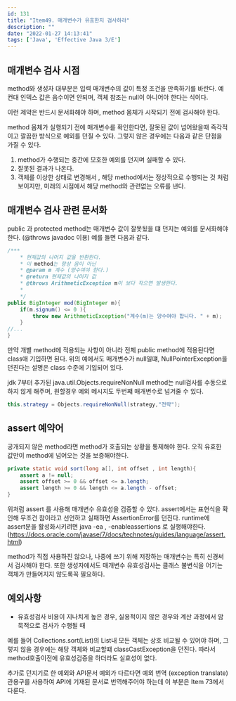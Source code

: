 ```yaml
---
id: 131
title: "Item49. 매개변수가 유효한지 검사하라"
description: ""
date: "2022-01-27 14:13:41"
tags: ['Java', 'Effective Java 3/E']
---
```

## 매개변수 검사 시점 

method와 생성자 대부분은 입력 매개변수의 값이 특정 조건을 만족하기를 바란다. 예컨대 인덱스 값은 음수이면 안되며, 객체 참조는 null이 아니어야 한다는 식이다. 

이런 제약은 반드시 문서화해야 하며, method 몸체가 시작되기 전에 검사해야 한다. 

method 몸체가 실행되기 전에 매개변수를 확인한다면, 잘못된 값이 넘어왔을때 즉각적이고 깔끔한 방식으로 예외를 던질 수 있다. 
그렇지 않은 경우에는 다음과 같은 단점을 가질 수 있다.

1. method가 수행되는 중간에 모호한 예외를 던지며 실패할 수 있다. 
2. 잘못된 결과가 나온다. 
3. 객체를 이상한 상태로 변경해서 , 해당 method에서는 정상적으로 수행되는 것 처럼 보이지만, 미래의 시점에서 해당 method와 관련없는 오류를 낸다. 



## 매개변수 검사 관련 문서화 
public 과 protected method는 매개변수 값이 잘못됬을 떄 던지는 예외를 문서화해야한다. (@throws javadoc 이용)
예를 들면 다음과 같다. 
```java
/***
    * 현재값의 나머지 값을 반환한다.
    * 이 method는 항상 음이 아닌
    * @param m 계수 (양수여야 한다.)
    * @return 현재값의 나머지 값
    * @throws ArithmeticException m이 보다 작으면 발생한다. 
    *
    */
public BigInteger mod(BigInteger m){
    if(m.signum() <= 0 ){
        throw new ArithmeticException("계수(m)는 양수여야 합니다. " + m);
    }
//...
}
```



만약 개별 method에 적용되는 사항이 아니라 전체 public method에 적용된다면 class애 기입하면 된다. 
위의 예에서도  매개변수가 null일떄, NullPointerException을 던진다는 설명은 class 수준에 기입되어 있다.


jdk 7부터 추가된 java.util.Objects.requireNonNull method는 null검사를 수동으로 하지 않게 해주며, 원할경우 예외 메시지도 두번쨰 매개변수로 넘겨줄 수 있다. 
```java
this.strategy = Objects.requireNonNull(strategy,"전략");
```

## assert 예약어 

공개되지 않은 method라면 method가 호출되는 상황을 통제해야 한다. 오직 유효한 값만이 method에 넘어오는 것을 보증해야한다. 

```java
private static void sort(long a[], int offset , int length){
    assert a != null;
    assert offset >= 0 && offset <= a.length;
    assert length >= 0 && length <= a.length - offset;
}
```

위처럼 assert 를 사용해 매개변수 유효성을 검증할 수 있다. 
assert에서는 표현식을 확인해 무조건 참이라고 선언하고 실패하면 AssertionError를 던진다. 
runtime에 assert문을 활성화시키려면 java -ea , -enableassertions 로 실행해야한다. 
(https://docs.oracle.com/javase/7/docs/technotes/guides/language/assert.html)


method가 직접 사용하진 않으나, 나중에 쓰기 위해 저장하는 매개변수는 특히 신경써서 검사해야 한다. 
또한 생성자에서도 매개변수 유효성검사는 클래스 불변식을 어기는 객체가 만들어지지 않도록꼭 필요하다. 

## 예외사항 

- 유효성검사 비용이 지나치게 높은 경우, 실용적이지 않은 경우와 계산 과정에서 암묵적으로 검사가 수행될 때 
  
예를 들어 Collections.sort(List)의 List내 모든 객체는 상호 비교될 수 있어야 하며, 그렇지 않을 경우에는 해당 객체와 비교할떄 classCastException을 던진다. 따라서 method호출이전에 유효성검증을 하더라도 실효성이 없다. 

추가로 던지기로 한 예외와 API문서 예외가 다르다면 예외 번역 (exception translate)관용구를 사용하여 API에 기재된 문서로 번역해주어야 하는데 이 부분은 Item 73에서 다룬다.